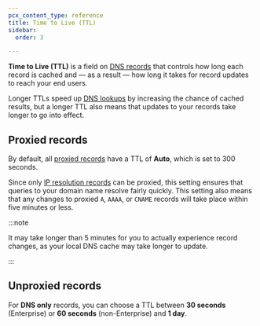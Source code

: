 ```yaml
---
pcx_content_type: reference
title: Time to Live (TTL)
sidebar:
  order: 3

---
```


**Time to Live (TTL)** is a field on [DNS records](/dns/manage-dns-records/how-to/create-dns-records/) that controls how long each record is cached and — as a result — how long it takes for record updates to reach your end users.

Longer TTLs speed up [DNS lookups](https://www.cloudflare.com/learning/dns/what-is-dns/) by increasing the chance of cached results, but a longer TTL also means that updates to your records take longer to go into effect.

## Proxied records

By default, all [proxied records](/dns/manage-dns-records/reference/proxied-dns-records/) have a TTL of **Auto**, which is set to 300 seconds.

Since only [IP resolution records](/dns/manage-dns-records/reference/dns-record-types/#ip-address-resolution) can be proxied, this setting ensures that queries to your domain name resolve fairly quickly. This setting also means that any changes to proxied `A`, `AAAA`, or `CNAME` records will take place within five minutes or less.

:::note


It may take longer than 5 minutes for you to actually experience record changes, as your local DNS cache may take longer to update.


:::

## Unproxied records

For **DNS only** records, you can choose a TTL between **30 seconds** (Enterprise) or **60 seconds** (non-Enterprise) and **1 day**.
